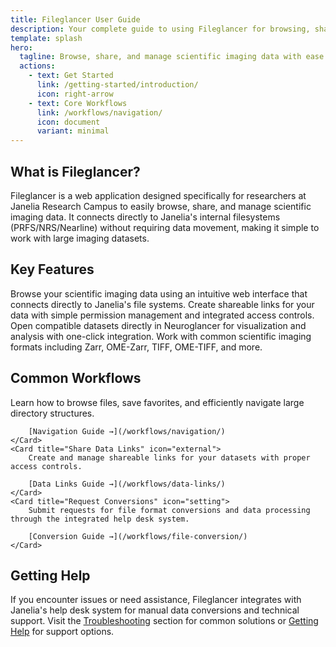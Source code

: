 ```yaml
---
title: Fileglancer User Guide
description: Your complete guide to using Fileglancer for browsing, sharing, and managing scientific imaging data at Janelia Research Campus.
template: splash
hero:
  tagline: Browse, share, and manage scientific imaging data with ease
  actions:
    - text: Get Started
      link: /getting-started/introduction/
      icon: right-arrow
    - text: Core Workflows
      link: /workflows/navigation/
      icon: document
      variant: minimal
---
```



## What is Fileglancer?

Fileglancer is a web application designed specifically for researchers at Janelia Research Campus to easily browse, share, and manage scientific imaging data. It connects directly to Janelia's internal filesystems (PRFS/NRS/Nearline) without requiring data movement, making it simple to work with large imaging datasets.

## Key Features

<CardGrid stagger>
	<Card title="Easy File Navigation" icon="open-book">
		Browse your scientific imaging data using an intuitive web interface that connects directly to Janelia's file systems.
	</Card>
	<Card title="Seamless Data Sharing" icon="external">
		Create shareable links for your data with simple permission management and integrated access controls.
	</Card>
	<Card title="Neuroglancer Integration" icon="puzzle">
		Open compatible datasets directly in Neuroglancer for visualization and analysis with one-click integration.
	</Card>
	<Card title="Format Support" icon="document">
		Work with common scientific imaging formats including Zarr, OME-Zarr, TIFF, OME-TIFF, and more.
	</Card>
</CardGrid>

## Common Workflows

<CardGrid>
	<Card title="Navigate Your Data" icon="right-arrow">
		Learn how to browse files, save favorites, and efficiently navigate large directory structures.

		[Navigation Guide →](/workflows/navigation/)
	</Card>
	<Card title="Share Data Links" icon="external">
		Create and manage shareable links for your datasets with proper access controls.

		[Data Links Guide →](/workflows/data-links/)
	</Card>
	<Card title="Request Conversions" icon="setting">
		Submit requests for file format conversions and data processing through the integrated help desk system.

		[Conversion Guide →](/workflows/file-conversion/)
	</Card>
</CardGrid>

## Getting Help

If you encounter issues or need assistance, Fileglancer integrates with Janelia's help desk system for manual data conversions and technical support. Visit the [Troubleshooting](/support/troubleshooting/) section for common solutions or [Getting Help](/support/getting-help/) for support options.
